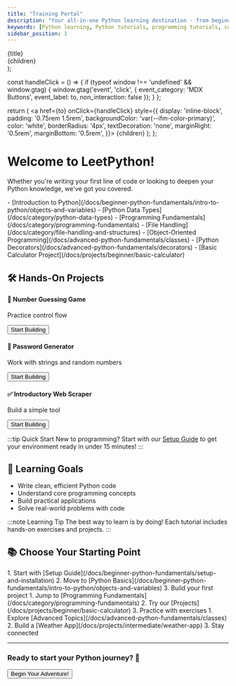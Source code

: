 ```yaml
---
title: "Training Portal"
description: "Your all-in-one Python learning destination - from beginner basics to advanced concepts, with hands-on projects and interactive tutorials."
keywords: [Python learning, Python tutorials, programming tutorials, coding projects, Python guide, learn to code, how to python]
sidebar_position: 1
---
```


  <div
    style={{
      border: '1px solid var(--ifm-color-emphasis-300)',
      borderRadius: 'var(--ifm-card-border-radius)',
      padding: '1rem',
      marginBottom: '1rem',
    }}>
    <div style={{
      fontWeight: 'bold',
      fontSize: '1.2rem',
      marginBottom: '0.5rem'
    }}>
      {title}
    </div>
    {children}
  </div>
);

  const handleClick = () => {
    if (typeof window !== 'undefined' && window.gtag) {
      window.gtag('event', 'click', {
        event_category: 'MDX Buttons',
        event_label: to,
        non_interaction: false
      });
    }
  };

  return (
    <a
      href={to}
      onClick={handleClick}
      style={{
        display: 'inline-block',
        padding: '0.75rem 1.5rem',
        backgroundColor: 'var(--ifm-color-primary)',
        color: 'white',
        borderRadius: '4px',
        textDecoration: 'none',
        marginRight: '0.5rem',
        marginBottom: '0.5rem',
      }}>
      {children}
    </a>
  );
};

# Welcome to LeetPython!

Whether you're writing your first line of code or looking to deepen your Python knowledge, we've got you covered.

<div style={{ display: 'grid', gridTemplateColumns: 'repeat(auto-fit, minmax(300px, 1fr))', gap: '1rem', marginBottom: '2rem' }}>
  <Card title="🌱 Beginner's Path">
    - [Introduction to Python](/docs/beginner-python-fundamentals/intro-to-python/objects-and-variables)
    - [Python Data Types](/docs/category/python-data-types)
    - [Programming Fundamentals](/docs/category/programming-fundamentals)
    - [File Handling](/docs/category/file-handling-and-structures)
  </Card>

  <Card title="🚀 Advanced Topics">
    - [Object-Oriented Programming](/docs/advanced-python-fundamentals/classes)
    - [Python Decorators](/docs/advanced-python-fundamentals/decorators)
    - [Basic Calculator Project](/docs/projects/beginner/basic-calculator)
  </Card>
</div>

## 🛠️ Hands-On Projects

<Card title="Beginner-Friendly Projects">
<div style={{ display: 'grid', gridTemplateColumns: 'repeat(auto-fit, minmax(250px, 1fr))', gap: '1rem' }}>
  <div>
    <h4>🎲 Number Guessing Game</h4>
    <p>Practice control flow</p>
    <Button to="/docs/projects/beginner/guess-the-number-game">Start Building</Button>
  </div>
  
  <div>
    <h4>🔐 Password Generator</h4>
    <p>Work with strings and random numbers</p>
    <Button to="/docs/projects/beginner/password-generator">Start Building</Button>
  </div>
  
  <div>
    <h4>✅ Introductory Web Scraper</h4>
    <p>Build a simple tool</p>
    <Button to="/docs/projects/intermediate/introductory-book-scraper">Start Building</Button>
  </div>
</div>
</Card>

:::tip Quick Start
New to programming? Start with our [Setup Guide](/docs/beginner-python-fundamentals/setup-and-installation) to get your environment ready in under 15 minutes!
:::

## 🎯 Learning Goals

<div style={{ 
  backgroundColor: 'var(--ifm-color-emphasis-100)', 
  padding: '1rem', 
  borderRadius: '8px',
  marginBottom: '2rem'
}}>

- Write clean, efficient Python code
- Understand core programming concepts
- Build practical applications
- Solve real-world problems with code

</div>

:::note Learning Tip
The best way to learn is by doing! Each tutorial includes hands-on exercises and projects.
:::

## 📚 Choose Your Starting Point

<div style={{ display: 'grid', gridTemplateColumns: 'repeat(auto-fit, minmax(250px, 1fr))', gap: '1rem', marginBottom: '2rem' }}>
  <Card title="🔰 Complete Beginners">
    1. Start with [Setup Guide](/docs/beginner-python-fundamentals/setup-and-installation)
    2. Move to [Python Basics](/docs/beginner-python-fundamentals/intro-to-python/objects-and-variables)
    3. Build your first project
  </Card>

  <Card title="📚 Some Experience">
    1. Jump to [Programming Fundamentals](/docs/category/programming-fundamentals)
    2. Try our [Projects](/docs/projects/beginner/basic-calculator)
    3. Practice with exercises
  </Card>

  <Card title="🚀 Advanced Learners">
    1. Explore [Advanced Topics](/docs/advanced-python-fundamentals/classes)
    2. Build a [Weather App](/docs/projects/intermediate/weather-app)
    3. Stay connected
  </Card>
</div>

---

<div style={{ textAlign: 'center', margin: '2rem 0' }}>
  <h3>Ready to start your Python journey? 🚀</h3>
  <Button to="/docs/beginner-python-fundamentals/setup-and-installation">Begin Your Adventure!</Button>
</div>